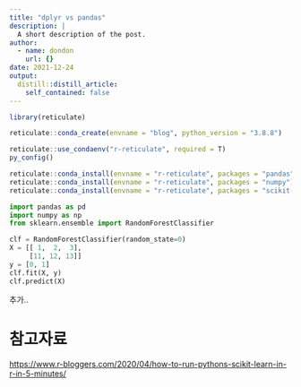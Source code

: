 ```yaml
---
title: "dplyr vs pandas"
description: |
  A short description of the post.
author:
  - name: dondon
    url: {}
date: 2021-12-24
output:
  distill::distill_article:
    self_contained: false
---
```




```r
library(reticulate)
```


```r
reticulate::conda_create(envname = "blog", python_version = "3.8.8")
```

```r
reticulate::use_condaenv("r-reticulate", required = T)
py_config()
```


```r
reticulate::conda_install(envname = "r-reticulate", packages = "pandas")
reticulate::conda_install(envname = "r-reticulate", packages = "numpy")
reticulate::conda_install(envname = "r-reticulate", packages = "scikit-learn")


```

```python
import pandas as pd
import numpy as np
from sklearn.ensemble import RandomForestClassifier

clf = RandomForestClassifier(random_state=0)
X = [[ 1,  2,  3],
     [11, 12, 13]]
y = [0, 1]  
clf.fit(X, y)
clf.predict(X)
```


추가.. 

# 참고자료

<https://www.r-bloggers.com/2020/04/how-to-run-pythons-scikit-learn-in-r-in-5-minutes/>


